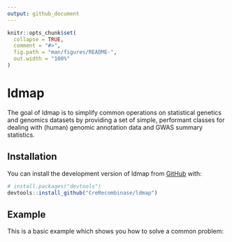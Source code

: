 ```yaml
---
output: github_document
---
```


<!-- README.md is generated from README.Rmd. Please edit that file -->

```r
knitr::opts_chunk$set(
  collapse = TRUE,
  comment = "#>",
  fig.path = "man/figures/README-",
  out.width = "100%"
)
```
# ldmap

<!-- badges: start -->
<!-- badges: end -->

The goal of ldmap is to simplify common operations on statistical genetics and genomics datasets by providing a set of simple, performant classes for dealing with (human) genomic annotation data and GWAS summary statistics.  

## Installation

<!-- You can install the released version of ldmap from [CRAN](https://CRAN.R-project.org) with: -->

<!-- ``` r -->
<!-- install.packages("ldmap") -->
<!-- ``` -->

You can install the  development version of ldmap from [GitHub](https://github.com/) with:

``` r
# install.packages("devtools")
devtools::install_github("CreRecombinase/ldmap")
```
## Example

This is a basic example which shows you how to solve a common problem:

<!-- ```{r example} -->
<!-- library(ggplot2) -->
<!-- library(patchwork) -->

<!-- p1 <- ggplot(mtcars) + geom_point(aes(mpg, disp))+ylab("short label") -->
<!-- p2 <- ggplot(mtcars) + geom_boxplot(aes(gear, disp, group = gear))+ylab("really really\nreally long\nlabel ") -->

<!-- p1 +theme(axis.title.y = element_text(vjust=1,debug=TRUE))+ p2+theme(axis.title.y = element_text(vjust=0,debug=TRUE))+plot_layout(ncol=1,guides = "keep",) -->

<!-- ## basic example code -->
<!-- ``` -->



<!-- ```{r} -->
<!-- p1 + p2+plot_layout(ncol=1,guides = "keep")&theme(axis.text.y = element_text(hjust=1)) -->
<!-- ``` -->

